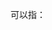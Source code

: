 '''{{PAGENAMEBASE}}'''可以指：
{{PRC admin/disambig|62/08/02/201/000|62/09/81/207/000}}
{{disambig|cat=三字中国镇名消歧义}}